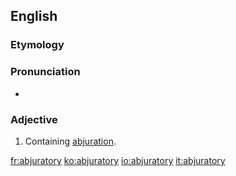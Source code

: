 ==English==

===Etymology===
{{suffix|abjure|atory|lang=en}}

===Pronunciation===
* {{a|US}} {{IPA|/æbˈd͡ʒʊɹ.əˌtɔɹ.i/|lang=en}}

===Adjective===
{{en-adj}}

# Containing [[abjuration]].

[[fr:abjuratory]]
[[ko:abjuratory]]
[[io:abjuratory]]
[[it:abjuratory]]
